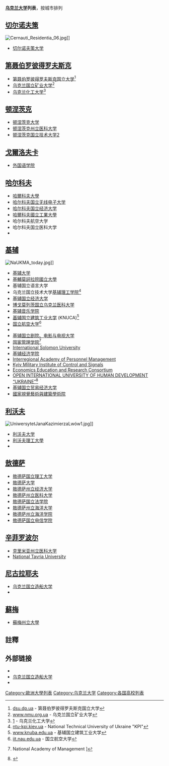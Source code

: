 '''[[乌克兰|乌克兰]][[大学|大学]]列表'''，按城市排列

==[[切尔诺夫策|切尔诺夫策]]==
[[Image:Cernauti_Residentia_06.jpg|thumb]]]]
* [[切尔诺夫策大学|切尔诺夫策大学]]

== [[第聂伯罗彼得罗夫斯克|第聂伯罗彼得罗夫斯克]] ==
* [[第聂伯罗彼得罗夫斯克国立大学|第聂伯罗彼得罗夫斯克国立大学]]<ref>[http://www.dsu.dp.ua dsu.dp.ua] {{Wayback|url=http://www.dsu.dp.ua/ |date=20210212022052 }} - 第聂伯罗彼得罗夫斯克国立大学</ref>
* [[乌克兰国立矿业大学|乌克兰国立矿业大学]]<ref>[http://www.nmu.org.ua/uk www.nmu.org.ua] {{Wayback|url=http://www.nmu.org.ua/uk |date=20080713112048 }} - 乌克兰国立矿业大学</ref>
* [[乌克兰化工大学|乌克兰化工大学]]<ref>[http://usuce.dp.ua] {{Wayback|url=http://usuce.dp.ua/ |date=20071228194408 }} - 乌克兰化工大学</ref>

== [[顿涅茨克|顿涅茨克]] ==
* [[顿涅茨克大学|顿涅茨克大学]]
* [[顿涅茨克州立医科大学|顿涅茨克州立医科大学]]
* [[顿涅茨克国立技术大学|顿涅茨克国立技术大学]][https://web.archive.org/web/20080612024231/http://donntu.edu.ua/english/main2.php]

== [[戈爾洛夫卡|戈爾洛夫卡]] ==
* [[外国语学院|外国语学院]]

== [[哈尔科夫|哈尔科夫]] ==
* [[哈尔科夫大学|哈爾科夫大學]]
* [[哈尔科夫国立无线电子大学|哈尔科夫国立无线电子大学]]
* [[哈尔科夫国立经济大学|哈尔科夫国立经济大学]]
* [[哈爾科夫國立工業大學|哈爾科夫國立工業大學]]
* 哈尔科夫航空大学
* 哈尔科夫国立医科大学
* {{link-en|乌克兰国立智者雅罗斯拉夫法学院|Yaroslav Mudryi National Law University}}

== [[基辅|基辅]] ==
[[Image:NaUKMA_today.jpg|thumb]]]]
* [[基辅大学|基辅大学]]
* [[基輔莫訶拉院國立大學|基輔莫訶拉院國立大學]]
*基辅国立语言大学
* 乌克兰国立技术大学[[基辅理工学院|基辅理工学院]]<ref>[http://www.ntu-kpi.kiev.ua/en ntu-kpi.kiev.ua] {{Wayback|url=http://www.ntu-kpi.kiev.ua/en |date=20081105042154 }} - National Technical University of Ukraine "KPI"</ref>
* [[基辅国立经济大学|基辅国立经济大学]]
* [[博戈莫列茨国立乌克兰医科大学|博戈莫列茨国立乌克兰医科大学]]
* [[基辅音乐学院|基辅音乐学院]]
* [[基辅国立建筑工业大学|基辅国立建筑工业大学]] (KNUCA)<ref>[http://www.knuba.edu.ua www.knuba.edu.ua] {{Wayback|url=http://www.knuba.edu.ua/ |date=20080723112614 }} - 基辅国立建筑工业大学</ref>
* [[国立航空大学|国立航空大学]]<ref>[http://www.iit.nau.edu.ua/en/news iit.nau.edu.ua] {{Wayback|url=http://www.iit.nau.edu.ua/en/news |date=20060813212212 }} - 国立航空大学</ref>
* {{link-en|国立德拉戈马诺夫师范大学|National Pedagogical Drahomanov University}}
* [[基辅国立剧院、电影与电视大学|基辅国立剧院、电影与电视大学]]
* [[国家管理学院|国家管理学院]]<ref>{{cite web |url=http://nam.kiev.ua/main.php |title=存档副本 |accessdate=2007-12-02 |deadurl=yes |archiveurl=https://web.archive.org/web/20071127003401/http://www.nam.kiev.ua/main.php |archivedate=2007-11-27 }} National Academy of Management<!-- Bot generated title -->]</ref>
* [[International_Solomon_University|International Solomon University]]
* [[基辅经济学院|基辅经济学院]]
* [[Interregional_Academy_of_Personnel_Management|Interregional Academy of Personnel Management]]
* [[Kyiv_Military_Institute_of_Control_and_Signals|Kyiv Military Institute of Control and Signals]]
* [[Economics_Education_and_Research_Consortium|Economics Education and Research Consortium]]
* [[OPEN_INTERNATIONAL_UNIVERSITY_OF_HUMAN_DEVELOPMENT_“UKRAINE”|OPEN INTERNATIONAL UNIVERSITY OF HUMAN DEVELOPMENT “UKRAINE”]]<ref>{{Cite web |url=http://vmurol.com.ua/ |title=OPEN INTERNATIONAL UNIVERSITY OF HUMAN DEVELOPMENT “UKRAINE” |accessdate=2008-11-08 |archive-date=2019-05-12 |archive-url=https://web.archive.org/web/20190512182927/http://vmurol.com.ua/ |dead-url=no }}</ref>
* [[基辅国立贸易经济大学|基辅国立贸易经济大学]]
*[[國家視覺藝術與建築學術院|國家視覺藝術與建築學術院]]

== [[利沃夫|利沃夫]] ==
[[Image:UniwersytetJanaKazimierzaLwów1.jpg|thumb]]]]
* [[利沃夫大学|利沃夫大学]]
*[[利沃夫理工大學|利沃夫理工大學]]
*{{link-en|利沃夫國立音樂學院|Lviv Conservatory}}

== [[敖德萨|敖德萨]] ==
* [[敖德萨国立理工大学|敖德萨国立理工大学]]
* [[敖德萨大学|敖德萨大学]]
* [[OSEU|敖德萨州立经济大学]]
* [[敖德萨州立医科大学|敖德萨州立医科大学]]
* [[敖德萨国立法学院|敖德萨国立法学院]] 
* [[敖德萨州立海洋大学|敖德萨州立海洋大学]] 
* [[敖德萨州立海洋学院|敖德萨州立海洋学院]]
* [[敖德萨国立电信学院|敖德萨国立电信学院]]

== [[辛菲罗波尔|辛菲罗波尔]] ==
* [[克里米亚州立医科大学|克里米亚州立医科大学]]
* [[National_Tavria_University|National Tavria University]]

== [[尼古拉耶夫_(烏克蘭)|尼古拉耶夫]] ==

* [[乌克兰国立造船大学|乌克兰国立造船大学]]
* {{link-en|莫訶拉黑海國立大學|Petro_Mohyla_Black_Sea_State_University}}

==[[蘇梅|蘇梅]]==
*[[蘇梅州立大學|蘇梅州立大學]]

==註釋==
{{reflist}}

== 外部链接 ==
* {{cite web|url=http://www.mon.gov.ua/nz|title=乌克兰大学列表|publisher=乌克兰教育科学部|accessdate=2007-04-07|language=乌克兰语|deadurl=yes|archiveurl=https://web.archive.org/web/20070324032855/http://www.mon.gov.ua/nz|archivedate=2007-03-24}}
* [https://web.archive.org/web/20110209130900/http://www.nuos.edu.ua/en 乌克兰国立造船大学]
* {{URL|http://jsj.moe.gov.cn/n1/12043.shtml|乌克兰 - 中华人民共和国教育部教育涉外监管信息网}}{{Zh-cn icon}}

{{乌克兰大学}}
{{欧洲题目|大学列表|state=collapsed}}

[[Category:歐洲大學列表|Category:歐洲大學列表]]
[[Category:乌克兰大学|Category:乌克兰大学]]
[[Category:各国高校列表|Category:各国高校列表]]
